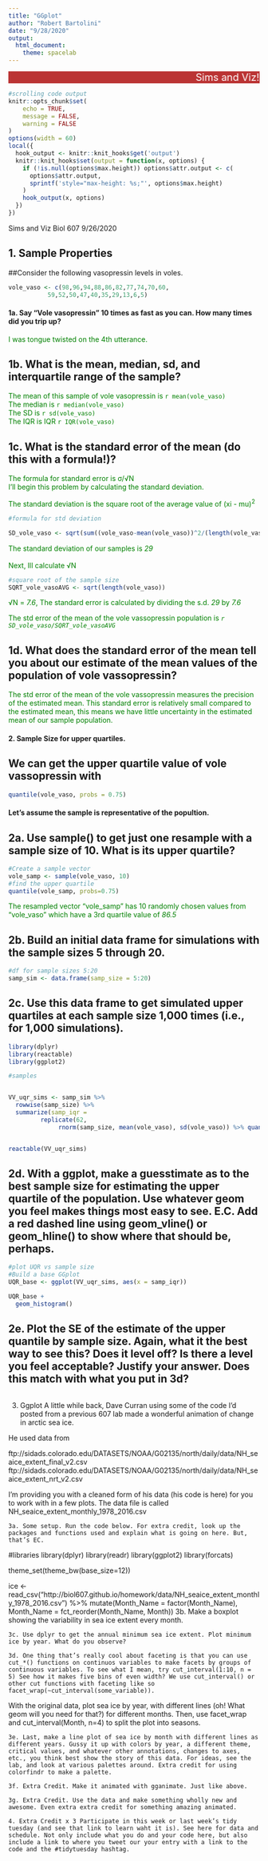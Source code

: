 ```yaml
---
title: "GGplot"
author: "Robert Bartolini"
date: "9/28/2020"
output: 
  html_document: 
    theme: spacelab
---
```


<div align="center">
 <marquee behavior="alternate" bgcolor="#bb3434" direction="left" height:="" 
 loop="7" scrollamount="1" scrolldelay="2" width="100%">
 <span style="font-size: 20px;color:#FFFFFF">
 Sims and Viz!</span></marquee>
</div>



```r
#scrolling code output
knitr::opts_chunk$set(
	echo = TRUE,
	message = FALSE,
	warning = FALSE
)
options(width = 60)
local({
  hook_output <- knitr::knit_hooks$get('output')
  knitr::knit_hooks$set(output = function(x, options) {
    if (!is.null(options$max.height)) options$attr.output <- c(
      options$attr.output,
      sprintf('style="max-height: %s;"', options$max.height)
    )
    hook_output(x, options)
  })
})
```




Sims and Viz
Biol 607
9/26/2020

## 1. Sample Properties
##Consider the following vasopressin levels in voles.

```r
vole_vaso <- c(98,96,94,88,86,82,77,74,70,60,
           59,52,50,47,40,35,29,13,6,5)

```

####  1a. Say “Vole vasopressin” 10 times as fast as you can. How many times did you trip up?

<span style="color: green;"> I was tongue twisted on the 4th utterance.</span>

##  1b. What is the mean, median, sd, and interquartile range of the sample?

<span style="color: green;"> The mean of this sample of vole vasopressin is `r mean(vole_vaso)`<br>
The median is `r median(vole_vaso)`<br>
The SD is `r sd(vole_vaso)`<br>
The IQR is IQR `r IQR(vole_vaso)`</span>

##  1c. What is the standard error of the mean (do this with a formula!)?
<span style="color: green;">The formula for standard error is &sigma;/&#8730;N<br>
I'll begin this problem by calculating the standard deviation. </span>

<span style="color: green;"> The standard deviation is the square root of the average value of (xi - mu)<sup>2</sup></span>

```r

#formula for std deviation 

SD_vole_vaso <- sqrt(sum((vole_vaso-mean(vole_vaso))^2/(length(vole_vaso)-1))) 

```

<span style="color: green;"> The standard deviation of our samples is *29*<br>
<br>
Next, Ill calculate &#8730;N</span>

```r
#square root of the sample size 
SQRT_vole_vasoAVG <- sqrt(length(vole_vaso))

```

<span style="color: green;">&#8730;N = *7.6*, The standard error is calculated by dividing the s.d. *29* by *7.6*</sup>

<span style="color: green;"> The std error of the mean of the vole vassopressin population is *`r SD_vole_vaso/SQRT_vole_vasoAVG`*</span>


##  1d. What does the standard error of the mean tell you about our estimate of the mean values of the population of vole vassopressin?

<span style="color: green;"> The std error of the mean of the vole vassopressin measures the precision of the estimated mean. This standard error is relatively small compared to the estimated mean, this means we have little uncertainty in the estimated mean of our sample population.</span>

#### 2. Sample Size for upper quartiles.

## We can get the upper quartile value of vole vassopressin with

```r
quantile(vole_vaso, probs = 0.75)

```

#### Let’s assume the sample is representative of the popultion.

##    2a. Use sample() to get just one resample with a sample size of 10. What is its upper quartile?

```r
#Create a sample vector
vole_samp <- sample(vole_vaso, 10)
#find the upper quartile
quantile(vole_samp, probs=0.75)

```

<span style="color: green;"> The resampled vector "vole_samp" has 10 randomly chosen values from "vole_vaso" which have a 3rd quartile value of *86.5*</span>

##    2b. Build an initial data frame for simulations with the sample sizes 5 through 20.

```r

#df for sample sizes 5:20
samp_sim <- data.frame(samp_size = 5:20)

```


##    2c. Use this data frame to get simulated upper quartiles at each sample size 1,000 times (i.e., for 1,000 simulations).

```r
library(dplyr)
library(reactable)
library(ggplot2)

#samples


VV_uqr_sims <- samp_sim %>%
  rowwise(samp_size) %>%
  summarize(samp_iqr = 
         replicate(62, 
              rnorm(samp_size, mean(vole_vaso), sd(vole_vaso)) %>% quantile(,probs=0.75)))


reactable(VV_uqr_sims)

```

##  2d. With a ggplot, make a guesstimate as to the best sample size for estimating the upper quartile of the population. Use whatever geom you feel makes things most easy to see. E.C. Add a red dashed line using geom_vline() or geom_hline() to show where that should be, perhaps.

```r
#plot UQR vs sample size
#Build a base GGplot
UQR_base <- ggplot(VV_uqr_sims, aes(x = samp_iqr))

UQR_base +
  geom_histogram()

```


##  2e. Plot the SE of the estimate of the upper quantile by sample size. Again, what it the best way to see this? Does it level off? Is there a level you feel acceptable? Justify your answer. Does this match with what you put in 3d?

```r

```


3. Ggplot
A little while back, Dave Curran using some of the code I’d posted from a previous 607 lab made a wonderful animation of change in arctic sea ice.



He used data from

ftp://sidads.colorado.edu/DATASETS/NOAA/G02135/north/daily/data/NH_seaice_extent_final_v2.csv ftp://sidads.colorado.edu/DATASETS/NOAA/G02135/north/daily/data/NH_seaice_extent_nrt_v2.csv

I’m providing you with a cleaned form of his data (his code is here) for you to work with in a few plots. The data file is called NH_seaice_extent_monthly_1978_2016.csv

    3a. Some setup. Run the code below. For extra credit, look up the packages and functions used and explain what is going on here. But, that’s EC.

#libraries
library(dplyr)
library(readr)
library(ggplot2)
library(forcats)

theme_set(theme_bw(base_size=12))

ice <- read_csv("http://biol607.github.io/homework/data/NH_seaice_extent_monthly_1978_2016.csv") %>%
  mutate(Month_Name = factor(Month_Name),
         Month_Name = fct_reorder(Month_Name, Month))
    3b. Make a boxplot showing the variability in sea ice extent every month.

    3c. Use dplyr to get the annual minimum sea ice extent. Plot minimum ice by year. What do you observe?

    3d. One thing that’s really cool about faceting is that you can use cut_*() functions on continuos variables to make facets by groups of continuous variables. To see what I mean, try cut_interval(1:10, n = 5) See how it makes five bins of even width? We use cut_interval() or other cut functions with faceting like so facet_wrap(~cut_interval(some_variable)).

With the original data, plot sea ice by year, with different lines (oh! What geom will you need for that?) for different months. Then, use facet_wrap and cut_interval(Month, n=4) to split the plot into seasons.

    3e. Last, make a line plot of sea ice by month with different lines as different years. Gussy it up with colors by year, a different theme, critical values, and whatever other annotations, changes to axes, etc., you think best show the story of this data. For ideas, see the lab, and look at various palettes around. Extra credit for using colorfindr to make a palette.

    3f. Extra Credit. Make it animated with gganimate. Just like above.

    3g. Extra Credit. Use the data and make something wholly new and awesome. Even extra extra credit for something amazing animated.

    4. Extra Credit x 3 Participate in this week or last week’s tidy tuesday (and see that link to learn waht it is). See here for data and schedule. Not only include what you do and your code here, but also include a link to where you tweet our your entry with a link to the code and the #tidytuesday hashtag.